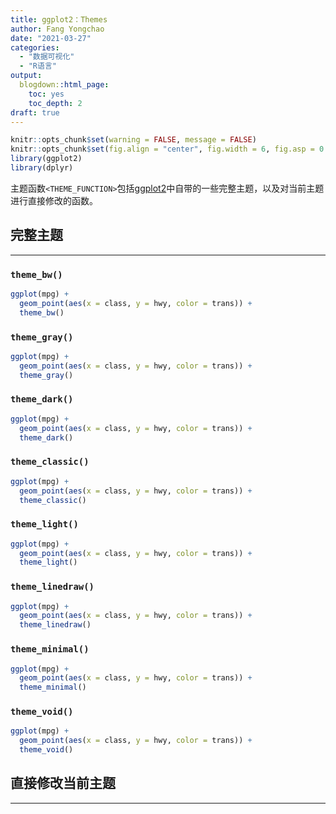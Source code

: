 ```yaml
---
title: ggplot2：Themes
author: Fang Yongchao
date: "2021-03-27"
categories:
  - "数据可视化"
  - "R语言"
output:
  blogdown::html_page:
    toc: yes
    toc_depth: 2
draft: true
---
```


```r
knitr::opts_chunk$set(warning = FALSE, message = FALSE)
knitr::opts_chunk$set(fig.align = "center", fig.width = 6, fig.asp = 0.7)
library(ggplot2)
library(dplyr)
```


主题函数`<THEME_FUNCTION>`包括[ggplot2](https://ggplot2.tidyverse.org/)中自带的一些完整主题，以及对当前主题进行直接修改的函数。

## 完整主题

--------------------------

### `theme_bw()`

```r
ggplot(mpg) + 
  geom_point(aes(x = class, y = hwy, color = trans)) +
  theme_bw()
```

### `theme_gray()`

```r
ggplot(mpg) + 
  geom_point(aes(x = class, y = hwy, color = trans)) +
  theme_gray()
```

### `theme_dark()`

```r
ggplot(mpg) + 
  geom_point(aes(x = class, y = hwy, color = trans)) +
  theme_dark()
```

### `theme_classic()`

```r
ggplot(mpg) + 
  geom_point(aes(x = class, y = hwy, color = trans)) +
  theme_classic()
```

### `theme_light()`

```r
ggplot(mpg) + 
  geom_point(aes(x = class, y = hwy, color = trans)) +
  theme_light()
```

### `theme_linedraw()`

```r
ggplot(mpg) + 
  geom_point(aes(x = class, y = hwy, color = trans)) +
  theme_linedraw()
```

### `theme_minimal()`

```r
ggplot(mpg) + 
  geom_point(aes(x = class, y = hwy, color = trans)) +
  theme_minimal()
```

### `theme_void()`

```r
ggplot(mpg) + 
  geom_point(aes(x = class, y = hwy, color = trans)) +
  theme_void()
```

## 直接修改当前主题

--------------------------

